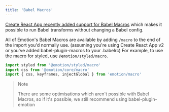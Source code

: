```yaml
---
title: 'Babel Macros'
---
```


[Create React App recently added support for Babel Macros](https://reactjs.org/blog/2018/10/01/create-react-app-v2.html) which makes it possible to run Babel transforms without changing a Babel config.

All of Emotion's Babel Macros are available by adding `/macro` to the end of the import you'd normally use. (assuming you're using Create React App v2 or you've added babel-plugin-macros to your .babelrc) For example, to use the macro for styled, use `@emotion/styled/macro`.

```jsx
import styled from '@emotion/styled/macro'
import css from '@emotion/core/macro'
import { css, keyframes, injectGlobal } from 'emotion/macro'
```

> Note
>
> There are some optimisations which aren't possible with Babel Macros, so if it's possible, we still recommend using babel-plugin-emotion
